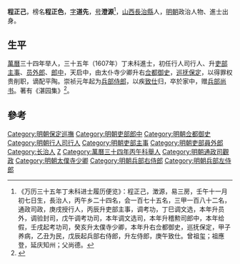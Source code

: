 '''程正己'''，榜名'''程正色'''，[[表字|字]]'''道先'''，[[号|号]]'''澄源'''<ref>《万历三十五年丁未科进士履历便览》：程正己，澂源，易三房，壬午十一月初七日生，長治人，丙午乡二十四名，会一百七十五名，三甲一百八十二名，通政司政，庚戌授行人，丙辰升吏部主事，调考功，丁巳调文选，本年升员外，调验封司，戊午调考功司，本年调文选司，本年升稽勲司郎中，本年给假，壬戌起考功司，癸亥升太僕寺少卿，本年升右佥都御史，巡抚保定，甲子养病，乙丑为民，戊辰起兵部右侍郎，升左侍郎，庚午致仕。曾祖玺；祖應登，延庆知州；父尚德。</ref>，[[山西|山西]][[長治縣|長治縣]]人，[[明朝|明朝]]政治人物、進士出身。

==生平==
[[萬曆|萬曆]]三十四年举人，三十五年（1607年）丁未科進士，初任行人司行人、升[[吏部|吏部]][[主事|主事]]、[[员外郎|员外郎]]、[[郎中|郎中]]，天启中，由太仆寺少卿升右[[佥都御史|佥都御史]]，[[巡抚保定|巡抚保定]]，以得罪权贵削职，谪配平陶。崇祯元年起为[[兵部侍郎|兵部侍郎]]，以疾[[致仕|致仕]]归，卒於家中，赠[[兵部尚书|兵部尚书]]。著有《湛园集》<ref>{{cite news|title=长治县进士名录|url=http://www.dfz.changzhi.gov.cn/960rn.jsp?urltype=news.NewsContentUrl&wbnewsid=232149&wbtreeid=21514|accessdate=2013-08-11|newspaper=长治市情网|deadurl=yes|archiveurl=https://web.archive.org/web/20130819030251/http://www.dfz.changzhi.gov.cn/960rn.jsp?urltype=news.NewsContentUrl&wbnewsid=232149&wbtreeid=21514|archivedate=2013-08-19}}</ref>。

==參考==
{{Reflist}}

{{萬曆三十五年丁未科殿試金榜}}
{{DEFAULTSORT:Cheng程}}
[[Category:明朝保定巡撫|Category:明朝保定巡撫]]
[[Category:明朝吏部郎中|Category:明朝吏部郎中]]
[[Category:明朝佥都御史|Category:明朝佥都御史]]
[[Category:明朝行人司行人|Category:明朝行人司行人]]
[[Category:明朝吏部主事|Category:明朝吏部主事]]
[[Category:明朝吏部員外郎|Category:明朝吏部員外郎]]
[[Category:长治人|Category:长治人]]
[[Category:程姓|Z]]
[[Category:萬曆三十四年丙午科舉人|Category:萬曆三十四年丙午科舉人]]
[[Category:明朝通政司觀政|Category:明朝通政司觀政]]
[[Category:明朝太僕寺少卿|Category:明朝太僕寺少卿]]
[[Category:明朝兵部右侍郎|Category:明朝兵部右侍郎]]
[[Category:明朝兵部左侍郎|Category:明朝兵部左侍郎]]